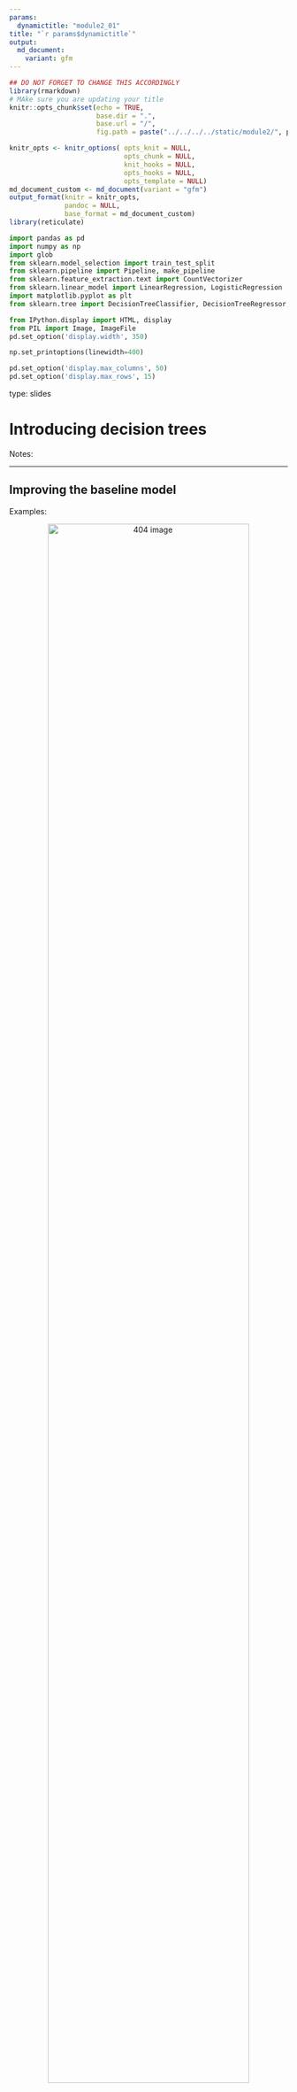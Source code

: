 ```yaml
---
params:
  dynamictitle: "module2_01"
title: "`r params$dynamictitle`"
output: 
  md_document:
    variant: gfm
---
```



```r
## DO NOT FORGET TO CHANGE THIS ACCORDINGLY 
library(rmarkdown)
# MAke sure you are updating your title 
knitr::opts_chunk$set(echo = TRUE,
                      base.dir = ".", 
                      base.url = "/",
                      fig.path = paste("../../../../static/module2/", params$dynamictitle,"/", sep = ""))

knitr_opts <- knitr_options( opts_knit = NULL,
                             opts_chunk = NULL,
                             knit_hooks = NULL,
                             opts_hooks = NULL,
                             opts_template = NULL)
md_document_custom <- md_document(variant = "gfm")
output_format(knitr = knitr_opts,
              pandoc = NULL,
              base_format = md_document_custom)
library(reticulate)

```


```python
import pandas as pd
import numpy as np
import glob
from sklearn.model_selection import train_test_split
from sklearn.pipeline import Pipeline, make_pipeline
from sklearn.feature_extraction.text import CountVectorizer
from sklearn.linear_model import LinearRegression, LogisticRegression
import matplotlib.pyplot as plt
from sklearn.tree import DecisionTreeClassifier, DecisionTreeRegressor, export_graphviz

from IPython.display import HTML, display
from PIL import Image, ImageFile
pd.set_option('display.width', 350)

np.set_printoptions(linewidth=400)

pd.set_option('display.max_columns', 50)
pd.set_option('display.max_rows', 15)

```


type: slides

# Introducing decision trees 

Notes: <br>

---

## Improving the baseline model



Examples:

<center><img src="/module2/quiz2-grade-toy.png"  width = "85%" alt="404 image" /></center>


Notes: 

So we have built a baseline model, but can we do better than that? 



We're going to bring back this data set that we saw previously which is the classification dataset for whether or not a student will get an A+ on the second quiz given that there are multiple other columns here. 


If you are asked to write a program to predict whether a student gets an A+ or not in quiz2, how would you go for it? 

In our dummy model we only predicted the most occurring value in this Quiz 2 column on our new test data, so for example, if A+  was most occurring,  then on any new test data, it would just predict A+ no matter what all of these other column values were. 

We have all of these features that we could use to help with our predictions. To make things initially more understandable, we are going to change our dataset a little bit so they are expressed in binary values.  1 = yes and 0 = no or 1=A+ 0=Not A+. 






--- 

## A program for prediction using a set of rules with *if/else* statements 


<center>
<img src="/module2/quiz2-grade-toy.png" height="600" width="600"> 
</center>


- How about a rule-based algorithm with several *if/else* statements?  
```
if class attendance == 1 and quiz1 == 1:
    quiz2 == "A+"
elif class attendance == 1 and lab3 == 1 and lab4 == 1:
    quiz2 == "A+"
...
```

Notes: 

Now that we have a model where our features are 1 of 2 options, how about we have a rule-based algorithm with several *if/else* statements?  
We learned about conditions and *if/else* statements in module 5 of ***Programming in Python for Data Science***, now let's incorporate this concept into a machine learning problem. 

Looking at the first example we have `class_attendance=1` and `quiz1=1` as well. That gives us in our training data an A+ as the target. We could write a rule where if   `class_attendance=1` and `quiz1=1`  we predict quiz2 =A+ since there are no other examples in the data. 

In our next example, we could make an if-else statement where  `class_attendance=1` and `lab3=1` and `lab4=1` then quiz2=A+ since there are no other examples in this dataset. 

```
if class attendance == 1 and quiz1 == 1:
    quiz2 == "A+"
elif class attendance == 1 and lab3 == 1 and lab4 == 1:
    quiz2 == "A+"
...
```

We can continue making these rules until we have many rules. 

Since we have 7 features each with 2 possibilities, the total possible different rules could be 128 different statements but neither of us wants to write all these, which is where decision trees come into play. 

---

```python
classification_df = pd.read_csv("data/quiz2-grade-toy-classification.csv")
classification_df.head(3)
```


```python
X = classification_df.drop(columns=["quiz2"])
X.head(3)
```

```python
y = classification_df["quiz2"]
y.head(3)
```


Notes: 

Let's take our 𝑋 and 𝑦 from our `quiz2` data that we had before.


---

```python
X_binary = X.copy()
columns = ["lab1", "lab2", "lab3", "lab4", "quiz1"]
for col in columns:
    X_binary[col] = X_binary[col].apply(
        lambda x: 1 if x >= 90 else 0)
X_binary.head()    
```


Notes: 

Now let's binarize the features in `X` as we discussed. Don’t worry too much about this code. 

We can see that each column now only has a value of either `0` or `1`. 

Now that we have this data in a preferred way we can try and make our predictions with rules and that's where our decision trees come in. 


---

## Decision trees


<center><img src="/module2/nature.png"  width = "85%" alt="404 image" /></center>


Notes: 

The decision tree models use an algorithm that derives such rules from data in a principled way.

---

## Decision trees terminology 


<center>
<img src="/module2/lingo_tree.png"  width = "85%" alt="404 image">
</center>

Note: 


Before we go forward with learning about decision tree classifiers and aggressors we need to understand the structure of a decision tree.
Here is the key terminology that you will have to know: 

- **Root**: Where we start making our conditions.
- **Branch**:  A branch connects to the next node (statement). Each branch represents either true or false.
- **Internal node**: conditions within the tree.  
- **Leaf**: the value predicted from the conditions. 
- **Tree depth**: The longest path from the root to a leaf.

With the decision tree algorithm in machine learning, the tree can have at most two **nodes** resulting from it, also known as **children**. 

This tree would have a depth of 2. 

---

<center>
<img src="/module2/example3.png"  width = "85%" alt="404 image">
</center>


Note: 

Using our quiz2 dataset as an example, a tree may look something like this. 

This tree has a depth of 3. 

Trees do not need to be balanced. 


---

## Decision Stump

<br>
<br>
<center>
<img src="/module2/stump.png"  width = "60%" alt="404 image">
</center>


Note: 

This tree has a depth of 1. 

A decision tree that has a depth of 1 is called a ***decision stump***.  


---

# Let’s apply what we learned!

Notes: <br>
